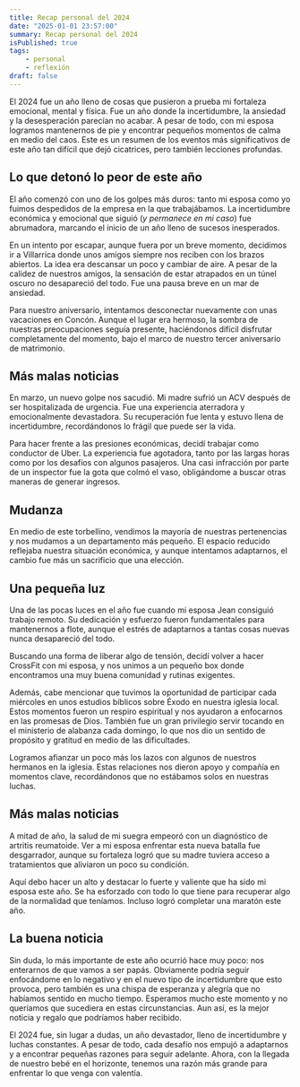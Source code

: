 ```yaml
---
title: Recap personal del 2024
date: "2025-01-01 23:57:00"
summary: Recap personal del 2024
isPublished: true
tags: 
    - personal
    - reflexión
draft: false
---
```


El 2024 fue un año lleno de cosas que pusieron a prueba mi fortaleza emocional, mental y física. Fue un año donde la incertidumbre, la ansiedad y la desesperación parecían no acabar. A pesar de todo, con mi esposa logramos mantenernos de pie y encontrar pequeños momentos de calma en medio del caos. Este es un resumen de los eventos más significativos de este año tan difícil que dejó cicatrices, pero también lecciones profundas.

## Lo que detonó lo peor de este año

El año comenzó con uno de los golpes más duros: tanto mi esposa como yo fuimos despedidos de la empresa en la que trabajábamos. La incertidumbre económica y emocional que siguió (*y permanece en mi caso*) fue abrumadora, marcando el inicio de un año lleno de sucesos inesperados.

En un intento por escapar, aunque fuera por un breve momento, decidimos ir a Villarrica donde unos amigos siempre nos reciben con los brazos abiertos. La idea era descansar un poco y cambiar de aire. A pesar de la calidez de nuestros amigos, la sensación de estar atrapados en un túnel oscuro no desapareció del todo. Fue una pausa breve en un mar de ansiedad.

Para nuestro aniversario, intentamos desconectar nuevamente con unas vacaciones en Concón. Aunque el lugar era hermoso, la sombra de nuestras preocupaciones seguía presente, haciéndonos difícil disfrutar completamente del momento, bajo el marco de nuestro tercer aniversario de matrimonio.

## Más malas noticias

En marzo, un nuevo golpe nos sacudió. Mi madre sufrió un ACV después de ser hospitalizada de urgencia. Fue una experiencia aterradora y emocionalmente devastadora. Su recuperación fue lenta y estuvo llena de incertidumbre, recordándonos lo frágil que puede ser la vida.

Para hacer frente a las presiones económicas, decidí trabajar como conductor de Uber. La experiencia fue agotadora, tanto por las largas horas como por los desafíos con algunos pasajeros. Una casi infracción por parte de un inspector fue la gota que colmó el vaso, obligándome a buscar otras maneras de generar ingresos.

## Mudanza

En medio de este torbellino, vendimos la mayoría de nuestras pertenencias y nos mudamos a un departamento más pequeño. El espacio reducido reflejaba nuestra situación económica, y aunque intentamos adaptarnos, el cambio fue más un sacrificio que una elección.

## Una pequeña luz

Una de las pocas luces en el año fue cuando mi esposa Jean consiguió trabajo remoto. Su dedicación y esfuerzo fueron fundamentales para mantenernos a flote, aunque el estrés de adaptarnos a tantas cosas nuevas nunca desapareció del todo.

Buscando una forma de liberar algo de tensión, decidí volver a hacer CrossFit con mi esposa, y nos unimos a un pequeño box donde encontramos una muy buena comunidad y rutinas exigentes.

Además, cabe mencionar que tuvimos la oportunidad de participar cada miércoles en unos estudios bíblicos sobre Éxodo en nuestra iglesia local. Estos momentos fueron un respiro espiritual y nos ayudaron a enfocarnos en las promesas de Dios. También fue un gran privilegio servir tocando en el ministerio de alabanza cada domingo, lo que nos dio un sentido de propósito y gratitud en medio de las dificultades.

Logramos afianzar un poco más los lazos con algunos de nuestros hermanos en la iglesia. Estas relaciones nos dieron apoyo y compañía en momentos clave, recordándonos que no estábamos solos en nuestras luchas.

## Más malas noticias

A mitad de año, la salud de mi suegra empeoró con un diagnóstico de artritis reumatoide. Ver a mi esposa enfrentar esta nueva batalla fue desgarrador, aunque su fortaleza logró que su madre tuviera acceso a tratamientos que aliviaron un poco su condición.

Aquí debo hacer un alto y destacar lo fuerte y valiente que ha sido mi esposa este año. Se ha esforzado con todo lo que tiene para recuperar algo de la normalidad que teníamos. Incluso logró completar una maratón este año.

## La buena noticia

Sin duda, lo más importante de este año ocurrió hace muy poco: nos enterarnos de que vamos a ser papás. Obviamente podría seguir enfocándome en lo negativo y en el nuevo tipo de incertidumbre que esto provoca, pero también es una chispa de esperanza y alegría que no habíamos sentido en mucho tiempo. Esperamos mucho este momento y no queríamos que sucediera en estas circunstancias. Aun así, es la mejor noticia y regalo que podríamos haber recibido.

El 2024 fue, sin lugar a dudas, un año devastador, lleno de incertidumbre y luchas constantes. A pesar de todo, cada desafío nos empujó a adaptarnos y a encontrar pequeñas razones para seguir adelante. Ahora, con la llegada de nuestro bebé en el horizonte, tenemos una razón más grande para enfrentar lo que venga con valentía.